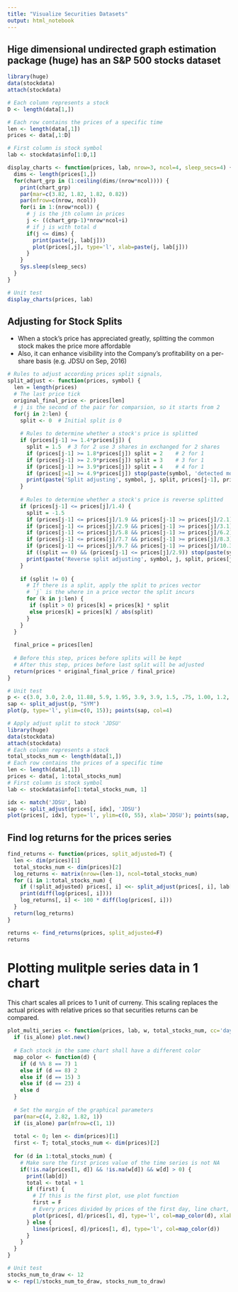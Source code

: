 ```yaml
---
title: "Visualize Securities Datasets"
output: html_notebook
---
```


## Hige dimensional undirected graph estimation package (huge) has an S&P 500 stocks dataset

```r
library(huge)
data(stockdata)
attach(stockdata)

# Each column represents a stock
D <- length(data[1,])

# Each row contains the prices of a specific time
len <- length(data[,1])
prices <- data[,1:D]

# First column is stock symbol
lab <- stockdata$info[1:D,1]

display_charts <- function(prices, lab, nrow=3, ncol=4, sleep_secs=4) {
  dims <- length(prices[1,])
  for(chart_grp in (1:ceiling(dims/(nrow*ncol)))) {
    print(chart_grp)
    par(mar=c(3.82, 1.82, 1.82, 0.82))
    par(mfrow=c(nrow, ncol))
    for(i in 1:(nrow*ncol)) {
      # j is the jth column in prices
      j <- ((chart_grp-1)*nrow*ncol+i)
      # if j is with total d
      if(j <= dims) {
        print(paste(j, lab[j]))
        plot(prices[,j], type='l', xlab=paste(j, lab[j]))
      }
    }
    Sys.sleep(sleep_secs)
  }
}

# Unit test
display_charts(prices, lab)
```

## Adjusting for Stock Splits

* When a stock's price has appreciated greatly, splitting the common stock makes the price more affordable
* Also, it can enhance visibility into the Company's profitability on a per-share basis (e.g. JDSU on Sep, 2016)

```r
# Rules to adjust according prices split signals, 
split_adjust <- function(prices, symbol) {
  len = length(prices)
  # The last price tick
  original_final_price <- prices[len]
  # j is the second of the pair for comparsion, so it starts from 2
  for(j in 2:len) {
    split <- 0  # Initial split is 0
    
    # Rules to determine whether a stock's price is splitted
    if (prices[j-1] >= 1.4*prices[j]) {
      split = 1.5  # 3 for 2 use 3 shares in exchanged for 2 shares
      if (prices[j-1] >= 1.8*prices[j]) split = 2    # 2 for 1
      if (prices[j-1] >= 2.9*prices[j]) split = 3    # 3 for 1
      if (prices[j-1] >= 3.9*prices[j]) split = 4    # 4 for 1
      if (prices[j=1] >= 4.9*prices[j]) stop(paste(symbol, 'detected more than 4:1 split'))
      print(paste('Split adjusting', symbol, j, split, prices[j-1], prices[j]))
    }
    
    # Rules to determine whether a stock's price is reverse splitted
    if (prices[j-1] <= prices[j]/1.4) {
      split = -1.5 
      if (prices[j-1] <= prices[j]/1.9 && prices[j-1] >= prices[j]/2.1) split = -2
      if (prices[j-1] <= prices[j]/2.9 && prices[j-1] >= prices[j]/3.1) split = -3
      if (prices[j-1] <= prices[j]/5.8 && prices[j-1] >= prices[j]/6.2) split = -6
      if (prices[j-1] <= prices[j]/7.7 && prices[j-1] >= prices[j]/8.3) split = -8
      if (prices[j-1] <= prices[j]/9.7 && prices[j-1] >= prices[j]/10.3) split = -10
      if ((split == 0) && (prices[j-1] <= prices[j]/2.9)) stop(paste(symbol, 'detected more than double reverse split'))
      print(paste('Reverse split adjusting', symbol, j, split, prices[j-1], prices[j])) 
    }
    
    if (split != 0) {
      # If there is a split, apply the split to prices vector
      # `j` is the where in a price vector the split incurs
      for (k in j:len) {
       if (split > 0) prices[k] = prices[k] * split
       else prices[k] = prices[k] / abs(split)
      }
    }
  }
  
  final_price = prices[len]
  
  # Before this step, prices before splits will be kept
  # After this step, prices before last split will be adjusted
  return(prices * original_final_price / final_price)
}

# Unit test
p <- c(3.0, 3.0, 2.0, 11.88, 5.9, 1.95, 3.9, 3.9, 1.5, .75, 1.00, 1.2, 1.4, 1.8, 2.1, 1.05, 1.3)
sap <- split_adjust(p, "SYM")
plot(p, type='l', ylim=c(0, 15)); points(sap, col=4)

# Apply adjust split to stock 'JDSU'
library(huge)
data(stockdata)
attach(stockdata)
# Each column represents a stock
total_stocks_num <- length(data[1,])
# Each row contains the prices of a specific time
len <- length(data[,1])
prices <- data[, 1:total_stocks_num]
# First column is stock symbol
lab <- stockdata$info[1:total_stocks_num, 1]

idx <- match('JDSU', lab)
sap <- split_adjust(prices[, idx], 'JDSU')
plot(prices[, idx], type='l', ylim=c(0, 55), xlab='JDSU'); points(sap, col=4)
```

## Find log returns for the prices series

```r
find_returns <- function(prices, split_adjusted=T) {
  len <- dim(prices)[1]
  total_stocks_num <- dim(prices)[2]
  log_returns <- matrix(nrow=(len-1), ncol=total_stocks_num)
  for (i in 1:total_stocks_num) {
    if (!split_adjusted) prices[, i] <<- split_adjust(prices[, i], lab[i])
    print(diff(log(prices[, i])))
    log_returns[, i] <- 100 * diff(log(prices[, i]))
  }
  return(log_returns)
}

returns <- find_returns(prices, split_adjusted=F)
returns
```

# Plotting mulitple series data in 1 chart

This chart scales all prices to 1 unit of curreny. This scaling replaces the actual prices with relative prices so that securities returns can be compared.

```r
plot_multi_series <- function(prices, lab, w, total_stocks_num, cc='days', ret=NA, ylim=c(.2, 15), is_alone=T) {
  if (is_alone) plot.new()
  
  # Each stock in the same chart shall have a different color
  map_color <- function(d) {
    if (d %% 8 == 7) 1 
    else if (d == 8) 2
    else if (d == 15) 3
    else if (d == 23) 4
    else d
  }
  
  # Set the margin of the graphical parameters
  par(mar=c(4, 2.82, 1.82, 1))
  if (is_alone) par(mfrow=c(1, 1))
  
  total <- 0; len <- dim(prices)[1]
  first <- T; total_stocks_num <- dim(prices)[2]
  
  for (d in 1:total_stocks_num) {
    # Make sure the first prices value of the time series is not NA
    if(!is.na(prices[1, d]) && !is.na(w[d]) && w[d] > 0) {
      print(lab[d])
      total <- total + 1
      if (first) {
        # If this is the first plot, use plot function
        first = F
        # Every prices divided by prices of the first day, line chart, xlab is displayed in days
        plot(prices[, d]/prices[1, d], type='l', col=map_color(d), xlab=cc, ylim=ylim)
      } else {
        lines(prices[, d]/prices[1, d], type='l', col=map_color(d))
      }
    }
  }
}

# Unit test
stocks_num_to_draw <- 12
w <- rep(1/stocks_num_to_draw, stocks_num_to_draw)
```

